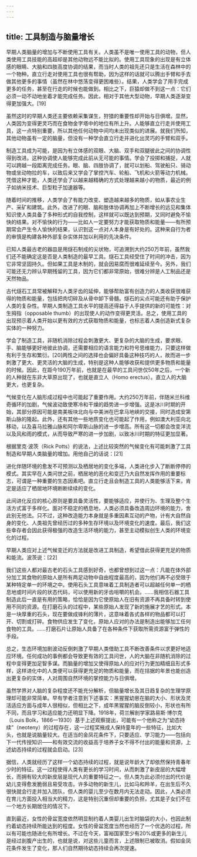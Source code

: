 ```yaml
---
---
---
```

title: 工具制造与脑量增长
---




早期人类脑量的增加与不断使用工具有关。人类虽不是唯一使用工具的动物，但人类使用工具技能的高超却是其他动物远不能比拟的。使用工具现象的出现是有立体感的眼睛、大脑和四肢高度协调的结果，而当时人类的祖先还只是生活在森林中的一个物种。直立行走对使用工具也很有帮助，因为这样的话就可以腾出手臂和手去做其他更多的事情（虽然在林中悠荡变得更困难些）。结果，人类学会了用手完成更多的任务，甚至在行走的时候也能做到。相比之下，巨猿却做不到这一点：它们必须一动不动地坐着才能完成任务。因此，相对于其他大型动物，早期人类逐渐变得更加强大。[19]

虽然这时的早期人类还主要依赖采集谋生，狩猎的重要性却开始与日俱增。显然，人类因为变得更灵巧而在食物金字塔中的地位有所上升。人能够直立行走并使用工具，这一点特别重要，所以其他任何动物中间均未出现类似的进展。就我们所知，其他动物虽有一定的脑量，但没有一种学会直立行走并进化出灵巧的手臂和双手。

制造工具成为可能，是因为有立体感的双眼、大脑、双手和双腿彼此之间的协调性得到改进。这种协调使人能够完成此前从无可能的事情。学会了投掷和捕捉，人就可以跨越一段距离完成任务。眼、脑、四肢协调了，就可以划船、驾驶船只、骑动物或坐动物拉的车，以致后来又学会了掌控汽车、轮船、飞机和火箭等动力机械。凭借这种才能，人类还学会了以越来越精确的方式处理越来越小的物质，最近的例子如纳米技术、巨型粒子加速器等。

随着时间的推移，人类学会了有能力改变、塑造越来越多的物质，如从事农业生产、采矿和建筑。此外，改进了的眼、脑和肢体协调再加上不断增长的远见和集体知识使人类具备了多种形式的自我控制，这样就可以既达到预期，又同时避免不愉快的结果。对不愉快的行为——比如人一定要努力才能获取物质和能量——有所预期常会产生令人愉快的结果，认识到这一点对人本身是有好处的。这种来自行为者的审慎是构建各种外部复杂实体并加以利用的先决条件。

已知人类最古老的器皿是用燧石制成的尖状物，可追溯到大约250万年前，虽然我们还不能确定这是否是人类制造的最早工具。燧石工具经受住了时间的冲击，因为它非常坚固持久。但如果工具是木制的，就会因易腐而很难延续至今。另外，我们可能还无力辨认早期残留的工具，因为它们都非常原始，很难分辨是人工制品还是天然物品。

古代燧石工具常被解释为人类牙齿的延伸，能够帮助富有创造力的人类收获很难获得的物质和能量，包括把肉切碎及从骨中卸下骨髓。燧石的尖点可能还有助于保护人类的复杂性。早期人类制造工具水平的提高还得益于人手提供的新的可能性：对生拇指（opposable thumb）的出现使人的动作变得更灵活。总之，使用工具的出现预示着人类开始以更有效的方式获取物质和能量，也标志着人类创造新式复杂实体的一种努力。

学会了制造工具，非随机消除过程会刺激更大、更复杂的大脑的生成，要求眼、手、脑能够更好地彼此协调，还需要相应的语言能力和符号思维能力，只要这样做有利于生存和繁衍。[20]两性之间的选择也会偏好具备这种技巧的人，故而进一步刺激了更大、更灵活的大脑的生成，特别是这种人能够收获和提供更多物质和能量的时候。因此，在距今190万年前，也就是在最早的工具问世仅50年之后，一个新的人种就在东非大草原出现了，也就是直立人（Homo erectus）。直立人的大脑更大，也更复杂。

气候变化在人脑形成过程中也可能起了重要作用。大约250万年前，伴随米兰科维奇循环的加剧，气候波动致使寒冷和干燥的趋势进一步增强。这是冰川时期的开始，其部分原因可能是南美板块北向与中美洲在巴拿马地峡的交接，同时造成安第斯山脉的隆起。此外，还有其他一些地质变化也可能起了作用，例如澳大利亚向北移动，以及喜马拉雅山脉和阿尔卑斯山脉的进一步增高。所有这一切都会改变洋流以及风和雨的模式，从而导致严寒的进一步加剧，以致冰川时期的特征更加显著。

根据里克·波茨（Rick Potts）的说法，上述比较突然的气候变化有可能刺激了工具制造和早期人类脑量的增加。用他自己的话说：[21]


进化伴随环境的愈发不可预测以及栖居地的变化多端，人类进化步入了断断停停的模式。其实早在人类问世之前，栖居地的恶化和变迁乃大自然发挥作用的重要标志，可谓是一种重要的生态因素吧。直立行走且会制造工具的人类能够活下来，肯定是适应了栖居地环境断断续续的变化。

此间进化反应的核心原则是要具备灵活性，要能够适应，并使行为、生理及整个生活方式富于多样化。面对不稳定的栖息地，人类必须具备改造周边环境的能力，舍此别无他法。只不过，这种改造能力本身就是多重因素互动的产物，计有大自然自身的变化、人类祖先曾经历过的多种生存环境以及环境变化的速度。最后，我们这些幸存者会因此获得极强的改造生活环境的能力，甚至主动模拟创生人类的环境变化的过程。




早期人类应对上述气候变迁的方法就是改进工具制造，希望借此获得更充足的物质和能流。波茨说：[22]


我们这些人都对最古老的石头工具感到好奇，也都曾想到过这一点：凡能在体外部分加工其食物的原始人是所有两足动物中自由程度最高的，因为他们再不必受限于某种特定单一的环境之中。使用石头工具意味着工具制造者可以超越任何单一的栖息地或时间片段的状态代码，可以使用新的牙齿咀嚼的机会。……我相信石器工具制造此后一直是有用的策略，恰恰是因为它使原始人在旧有资源不再具备时转到使用不同的资源。在打磨石头的过程中，某些原始人发现了新的施展才艺的形式。本是一块厚重的石头，现在要做成锋利的薄片，这意味着各式各样的物品都可以打开、切割或打碎。食物供应发生了变化，原始人应对的办法是制造出能够加工任何食物的工具。……打磨石片让原始人具备了在各种条件下获取所需资源富于弹性的手段。




总之，生态环境加剧波动反倒刺激了早期人类借助工具不断改善条件以求更好地适应环境。任何成功的事例都会导致更有效的工具问世，人的大脑在非随机消除的过程中变得更加足智多谋。而脑量的增加又使得原始人的应对行为更加精细且形式多样，这样进化中的人类便可以获得更充足的物质和能量，而在拮据的年景也能创造出更复杂的实体，人对周围自然环境的掌控能力与日俱增。

虽然学界对人脑的复杂程度还不能充分解析，但脑量增长及其日趋复杂的生理学原理却可能非常简单。早有学者注意到下述事实：黑猩猩幼崽在脑的大小、形状及灵活适应方面与成年人很相似，但相比之下，成年黑猩猩的脑反倒较小，形状也有所不同，而且学习和适应能力还明显下降。1918年，荷兰解剖学家路易斯·博尔克（Louis Bolk，1866—1930）基于上述观察提出，可能有一个他称之为“幼态持续”（neoteny）的过程存在，这一过程奖掖成人保持童年的一些特征，比如大头，也就是说脑量较大。在适当的金凤花条件下，只要适应、学习能力——包括向下一代传授知识——和有效交流的收益高于培养子女不得不付出的能量和资源，上述幼态持续的过程就会启动。[23]

据信，人类就经历了这样一个幼态持续的过程，就是说年龄大了却依然保持青春年少时的特征。这一过程使得人类有更长的学习时间，从而刺激了新皮层的大幅增长，而拥有较大的新皮层是现代人的重要特征之一。但人类为此必须付出的代价是幼儿变得愈发脆弱且易受攻击。许多动物的新生儿，比如马和羚羊，在出生后不久很快就会行走并加入团队，但人类的婴儿至少在数月内无法走动。因此，人类必须在育儿方面投入相当大的精力，这是特别沉重但却重要的负担，尤其是子女们不在一个地方长期居住的情况下。

直到最近，女性的骨盆宽度依然明显制约着人类婴儿出生时脑袋的大小，也因此制约着幼态持续所能达到的程度。女性的骨盆宽度当然也经历了一个优选的过程，所以有可能也随进化有所增长。不过在今天，富裕国家至少有20%或更多的新生儿是经过剖腹产出生的，也就是说，对这些儿童而言，上述限制已被取消。假如金凤花条件发生了变化，那人们自然期待幼态持续会再次提速。